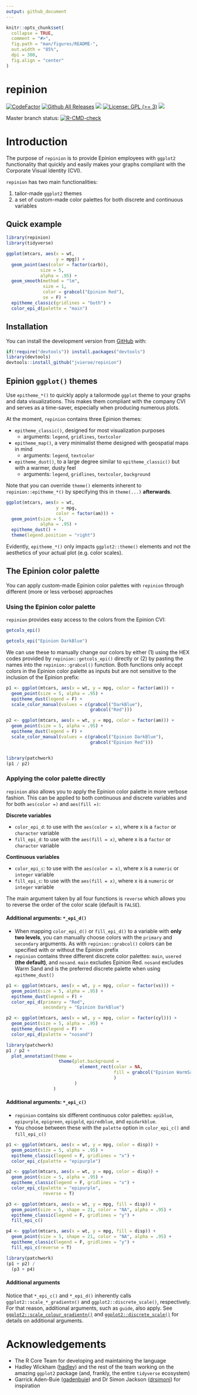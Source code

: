 ```yaml
---
output: github_document
---
```


<!-- README.md is generated from README.Rmd. Please edit that file -->

```r
knitr::opts_chunk$set(
  collapse = TRUE,
  comment = "#>",
  fig.path = "man/figures/README-",
  out.width = "85%",
  dpi = 300,
  fig.align = "center"
)
```

# repinion

<!-- badges: start -->
[![CodeFactor](https://www.codefactor.io/repository/github/jvieroe/repinion/badge)](https://www.codefactor.io/repository/github/jvieroe/repinion)
[![Github All Releases](https://img.shields.io/github/downloads/jvieroe/repinion/total.svg)]()
[![](https://img.shields.io/badge/lifecycle-experimental-orange.svg)](https://lifecycle.r-lib.org/articles/stages.html#experimental)
[![License: GPL (>= 3)](https://img.shields.io/badge/license-GPL (>= 3)-blue.svg)](https://cran.r-project.org/web/licenses/GPL (>= 3))
[![](https://img.shields.io/github/last-commit/jvieroe/repinion.svg)](https://github.com/jvieroe/repinion/commits/main)

Master branch status: [![R-CMD-check](https://github.com/jvieroe/repinion/workflows/R-CMD-check/badge.svg)](https://github.com/jvieroe/repinion/actions)
<!-- badges: end -->


# Introduction

The purpose of `repinion` is to provide Epinion employees with `ggplot2` functionality that quickly and easily makes your graphs compliant with the Corporate Visual Identity (CVI).

`repinion` has two main functionalities:

1. tailor-made `ggplot2` themes
2. a set of custom-made color palettes for both discrete and continuous variables

## Quick example

```r
library(repinion)
library(tidyverse)

ggplot(mtcars, aes(x = wt,
                   y = mpg)) +
  geom_point(aes(color = factor(carb)),
             size = 5,
             alpha = .95) +
  geom_smooth(method = "lm",
              size = 1,
              color = grabcol("Epinion Red"),
              se = F) +
  epitheme_classic(gridlines = "both") +
  color_epi_d(palette = "main")

```

## Installation

You can install the development version from [GitHub](https://github.com/) with:

``` r
if(!require("devtools")) install.packages("devtools")
library(devtools)
devtools::install_github("jvieroe/repinion")
```

## __Epinion__ `ggplot()` themes

Use `epitheme_*()` to quickly apply a tailormode `ggplot` theme to your graphs and data visualizations. This makes them compliant with the company CVI and serves as a time-saver, especially when producing numerous plots.

At the moment, `repinion` contains three Epinion themes: 

* `epitheme_classic()`, designed for most visualization purposes
  + arguments: `legend`, `gridlines`, `textcolor`
* `epitheme_map()`, a very minimalist theme designed with geospatial maps in mind
  + arguments: `legend`, `textcolor`
* `epitheme_dust()`, to a large degree similar to `epitheme_classic()` but with a warmer, dusty feel
  + arguments: `legend`, `gridlines`, `textcolor`, `background`
  
Note that you can override `theme()` elements inherent to `repinion::epitheme_*()` by specifying this in `theme(...)` __afterwards__.


```r
ggplot(mtcars, aes(x = wt,
                   y = mpg,
                   color = factor(am))) +
  geom_point(size = 5,
             alpha = .95) +
  epitheme_dust() +
  theme(legend.position = "right")

```

Evidently, `epitheme_*()` only impacts `ggplot2::theme()` elements and not the aesthetics of your actual plot (e.g. color scales). 


## The __Epinion__ color palette 

You can apply custom-made Epinion color palettes with `repinion` through different (more or less verbose) approaches

### Using the __Epinion__ color palette 

`repinion` provides easy access to the colors from the Epinion CVI:

```r
getcols_epi()

getcols_epi("Epinion DarkBlue")

```

We can use these to manually change our colors by either (1) using the HEX codes provided by `repinion::getcols_epi()` directly or (2) by pasting the names into the `repinion::grabcol()` function. Both functions only accept colors in the Epinion color palette as inputs but are not sensitive to the inclusion of the Epinion prefix:


```r
p1 <- ggplot(mtcars, aes(x = wt, y = mpg, color = factor(am))) +
  geom_point(size = 5, alpha = .95) +
  epitheme_dust(legend = F) +
  scale_color_manual(values = c(grabcol("DarkBlue"),
                                grabcol("Red")))

p2 <- ggplot(mtcars, aes(x = wt, y = mpg, color = factor(am))) +
  geom_point(size = 5, alpha = .95) +
  epitheme_dust(legend = F) +
  scale_color_manual(values = c(grabcol("Epinion DarkBlue"),
                                grabcol("Epinion Red")))


library(patchwork)
(p1 / p2) 

```

### Applying the color palette directly

`repinion` also allows you to apply the Epinion color palette in more verbose fashion. This can be applied to both continuous and discrete variables and for both `aes(color =)` and `aes(fill =)`:

__Discrete variables__

* ```color_epi_d```: to use with the ```aes(color = x)```, where x is a ```factor``` or ```character``` variable
* ```fill_epi_d```: to use with the ```aes(fill = x)```, where x is a ```factor``` or ```character``` variable

__Continuous variables__

* ```color_epi_c```: to use with the ```aes(color = x)```, where x is a ```numeric``` or ```integer``` variable
* ```fill_epi_c```: to use with the ```aes(fill = x)```, where x is a ```numeric``` or ```integer``` variable

The main argument taken by all four functions is `reverse` which allows you to reverse the order of the color scale (default is `FALSE`). 

#### Additional arguments: `*_epi_d()`

* When mapping `color_epi_d()` or `fill_epi_d()` to a variable with __only two levels__, you can manually choose colors with the `primary` and `secondary` arguments. As with `repinion::grabcol()` colors can be specified with or without the Epinion prefix
* `repinion` contains three different discrete color palettes: `main`, `usered` __(the default)__, and `nosand`. `main` excludes Epinion Red. `nosand` excludes Warm Sand and is the preferred discrete palette when using `epitheme_dust()`

```r
p1 <- ggplot(mtcars, aes(x = wt, y = mpg, color = factor(vs))) +
  geom_point(size = 5, alpha = .95) +
  epitheme_dust(legend = F) +
  color_epi_d(primary = "Red",
              secondary = "Epinion DarkBlue")

p2 <- ggplot(mtcars, aes(x = wt, y = mpg, color = factor(cyl))) +
  geom_point(size = 5, alpha = .95) +
  epitheme_dust(legend = F) +
  color_epi_d(palette = "nosand")

library(patchwork)
p1 / p2 + 
  plot_annotation(theme = 
                    theme(plot.background = 
                            element_rect(color = NA,
                                         fill = grabcol("Epinion WarmSand"),
                                         )
                          )
                  )

```

#### Additional arguments: `*_epi_c()`

* `repinion` contains six different continuous color palettes: `epiblue`, `epipurple`, `epigreen`, `epigold`, `epiredblue`, and `epidarkblue`. 
* You choose between these with the `palette` option in `color_epi_c()` and `fill_epi_c()`

```r
p1 <- ggplot(mtcars, aes(x = wt, y = mpg, color = disp)) +
  geom_point(size = 5, alpha = .95) +
  epitheme_classic(legend = F, gridlines = "x") +
  color_epi_c(palette = "epipurple")

p2 <- ggplot(mtcars, aes(x = wt, y = mpg, color = disp)) +
  geom_point(size = 5, alpha = .95) +
  epitheme_classic(legend = F, gridlines = "x") +
  color_epi_c(palette = "epipurple",
              reverse = T)

p3 <- ggplot(mtcars, aes(x = wt, y = mpg, fill = disp)) +
  geom_point(size = 5, shape = 21, color = "NA", alpha = .95) +
  epitheme_classic(legend = F, gridlines = "y") +
  fill_epi_c()

p4 <- ggplot(mtcars, aes(x = wt, y = mpg, fill = disp)) +
  geom_point(size = 5, shape = 21, color = "NA", alpha = .95) +
  epitheme_classic(legend = F, gridlines = "y") +
  fill_epi_c(reverse = T)

library(patchwork)
(p1 + p2) /
  (p3 + p4)

```




#### Additional arguments

Notice that `*_epi_c()` and `*_epi_d()` inherently calls ```ggplot2::scale_*_gradientn()``` and ```ggplot2::discrete_scale()```, respectively. For that reason, additional arguments, such as ```guide```, also apply. See [```ggplot2::scale_colour_gradientn()```](https://tidyverse.github.io/ggplot2-docs/reference/scale_gradient.html "Gradient colour scales") and [```ggplot2::discrete_scale()```](https://ggplot2.tidyverse.org/reference/discrete_scale.html "Discrete scale constructor") for details on additional arguments.


# Acknowledgements

* The R Core Team for developing and maintaining the language
* Hadley Wickham ([hadley](https://github.com/hadley)) and the rest of the team working on the amazing ```ggplot2``` package (and, frankly, the entire ```tidyverse``` ecosystem)
* Garrick Aden-Buie ([gadenbuie](https://github.com/gadenbuie)) and Dr Simon Jackson ([drsimonj](https://github.com/drsimonj)) for inspiration

